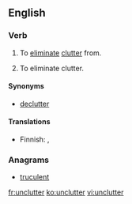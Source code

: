==English==

===Verb===
{{en-verb|unclutters|uncluttering|uncluttered|uncluttered}}

# {{transitive}} To [[eliminate]] [[clutter]] from.
# {{intransitive}} To eliminate clutter.

====Synonyms====
* {{sense|both senses}} [[declutter]]

====Translations====
{{trans-top|To eliminate clutter}}
* Finnish: {{t+|fi|järjestää}}, {{t-|fi|selkeyttää}}
{{trans-mid}}
{{trans-bottom}}

===Anagrams===
* [[truculent#English|truculent]]

[[fr:unclutter]]
[[ko:unclutter]]
[[vi:unclutter]]